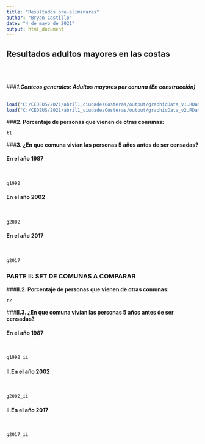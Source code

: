 ```yaml
---
title: "Resultados pre-eliminares"
author: "Bryan Castillo"
date: "4 de mayo de 2021"
output: html_document
---
```


## **Resultados adultos mayores en las costas**
<br>
<br>

###_**1.Conteos generales: Adultos mayores por conuna (En construcción)**_
<br>
<br>

```r
load("C:/CEDEUS/2021/abril1_ciudadesCosteras/output/graphicData_v1.RData")
load("C:/CEDEUS/2021/abril1_ciudadesCosteras/output/graphicData_v2.RData")
```

###**2. Porcentaje de personas que vienen de otras comunas:**

```r
t1
```

###**3. ¿En que comuna vivían las personas 5 años antes de ser censadas?**
<br>

#### **En el año 1987**
<br>

```r
g1992
```

#### **En el año 2002**
<br>

```r
g2002
```

#### **En el año 2017**
<br>

```r
g2017
```

### **PARTE II: SET DE COMUNAS A COMPARAR**

###**II.2. Porcentaje de personas que vienen de otras comunas:**

```r
t2
```

###**II.3. ¿En que comuna vivían las personas 5 años antes de ser censadas?**
<br>

#### **En el año 1987**
<br>

```r
g1992_ii
```

#### **II.En el año 2002**
<br>

```r
g2002_ii
```

#### **II.En el año 2017**
<br>

```r
g2017_ii
```
